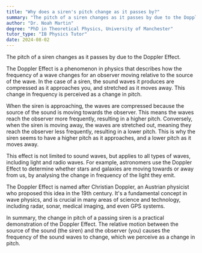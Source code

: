 ```yaml
---
title: "Why does a siren's pitch change as it passes by?"
summary: "The pitch of a siren changes as it passes by due to the Doppler Effect."
author: "Dr. Noah Martin"
degree: "PhD in Theoretical Physics, University of Manchester"
tutor_type: "IB Physics Tutor"
date: 2024-08-02
---
```


The pitch of a siren changes as it passes by due to the Doppler Effect.

The Doppler Effect is a phenomenon in physics that describes how the frequency of a wave changes for an observer moving relative to the source of the wave. In the case of a siren, the sound waves it produces are compressed as it approaches you, and stretched as it moves away. This change in frequency is perceived as a change in pitch.

When the siren is approaching, the waves are compressed because the source of the sound is moving towards the observer. This means the waves reach the observer more frequently, resulting in a higher pitch. Conversely, when the siren is moving away, the waves are stretched out, meaning they reach the observer less frequently, resulting in a lower pitch. This is why the siren seems to have a higher pitch as it approaches, and a lower pitch as it moves away.

This effect is not limited to sound waves, but applies to all types of waves, including light and radio waves. For example, astronomers use the Doppler Effect to determine whether stars and galaxies are moving towards or away from us, by analysing the change in frequency of the light they emit.

The Doppler Effect is named after Christian Doppler, an Austrian physicist who proposed this idea in the 19th century. It's a fundamental concept in wave physics, and is crucial in many areas of science and technology, including radar, sonar, medical imaging, and even GPS systems.

In summary, the change in pitch of a passing siren is a practical demonstration of the Doppler Effect. The relative motion between the source of the sound (the siren) and the observer (you) causes the frequency of the sound waves to change, which we perceive as a change in pitch.
    